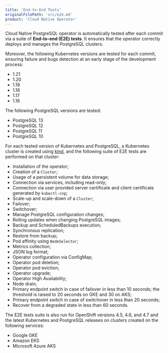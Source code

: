 ```yaml
---
title: 'End-to-End Tests'
originalFilePath: 'src/e2e.md'
product: 'Cloud Native Operator'
---
```


Cloud Native PostgreSQL operator is automatically tested after each
commit via a suite of **End-to-end (E2E) tests**. It ensures that
the operator correctly deploys and manages the PostgreSQL clusters.

Moreover, the following Kubernetes versions are tested for each commit,
ensuring failure and bugs detection at an early stage of the development
process:

* 1.21
* 1.20
* 1.19
* 1.18
* 1.17
* 1.16

The following PostgreSQL versions are tested:

* PostgreSQL 13
* PostgreSQL 12
* PostgreSQL 11
* PostgreSQL 10

For each tested version of Kubernetes and PostgreSQL, a Kubernetes
cluster is created using [kind](https://kind.sigs.k8s.io/),
and the following suite of E2E tests are performed on that cluster:

* Installation of the operator;
* Creation of a `Cluster`;
* Usage of a persistent volume for data storage;
* Connection via services, including read-only;
* Connection via user provided server certificate and client certificate generated by `kubectl-cnp`;
* Scale-up and scale-down of a `Cluster`;
* Failover;
* Switchover;
* Manage PostgreSQL configuration changes;
* Rolling updates when changing PostgreSQL images;
* Backup and ScheduledBackups execution;
* Synchronous replication;
* Restore from backup;
* Pod affinity using `NodeSelector`;
* Metrics collection;
* JSON log format;
* Operator configuration via ConfigMap;
* Operator pod deletion;
* Operator pod eviction;
* Operator upgrade;
* Operator High Availability;
* Node drain;
* Primary endpoint switch in case of failover in less than 10 seconds;
  the threshold is raised to 20 seconds on GKE and 30 on AKS;
* Primary endpoint switch in case of switchover in less than 20 seconds;
* Recover from a degraded state in less than 60 seconds.

The E2E tests suite is also run for OpenShift versions 4.5, 4.6, and 4.7
and the latest Kubernetes and PostgreSQL releases on clusters created on the
following services:

* Google GKE
* Amazon EKS
* Microsoft Azure AKS
